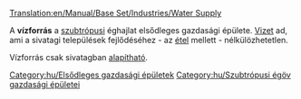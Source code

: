 [[Translation:en/Manual/Base Set/Industries/Water Supply]]

{{hu/Gazdasági épületek|kép=en/Watersupply.png
|név=Vízforrás
|klíma=[[hu/Manual/Éghajlatok#Szubtrópusi|szubtrópusi]]
|elfogad=---
|előállít=[[hu/Manual/Base Set/Cargos/Víz|vizet]]
}}
A '''vízforrás''' a [[hu/Manual/Éghajlatok#Szubtrópusi|szubtrópusi]] éghajlat elsődleges gazdasági épülete. [[hu/Manual/Base Set/Cargos/Víz|Vizet]] ad, ami a sivatagi települések fejlődéséhez - az [[hu/Manual/Base Set/Cargos/Étel|étel]] mellett - nélkülözhetetlen.

Vízforrás csak sivatagban [[hu/Manual/Gazdasági épületek#Új gazdasági épület alapítása|alapítható]].

{{hu/Navbox Gazdasági épületek}}

[[Category:hu/Elsődleges gazdasági épületek]]
[[Category:hu/Szubtrópusi égöv gazdasági épületei]]